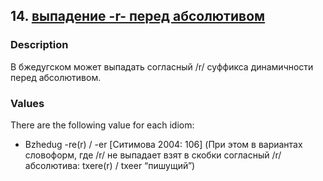 ## 14. <a href =  'https://agricolamz.github.io/The_Circassian_Isoglosses_Database/14.html'>выпадение -r- перед абсолютивом</a>
### Description

В бжедугском может выпадать согласный /r/ суффикса динамичности перед абсолютивом.

### Values
There are the following value for each idiom:

* Bzhedug  -re(r) / -er [Ситимова 2004: 106] (При этом в вариантах словоформ, где /r/ не выпадает взят в скобки согласный /r/ абсолютива: txere(r) / txeer "пишущий")

